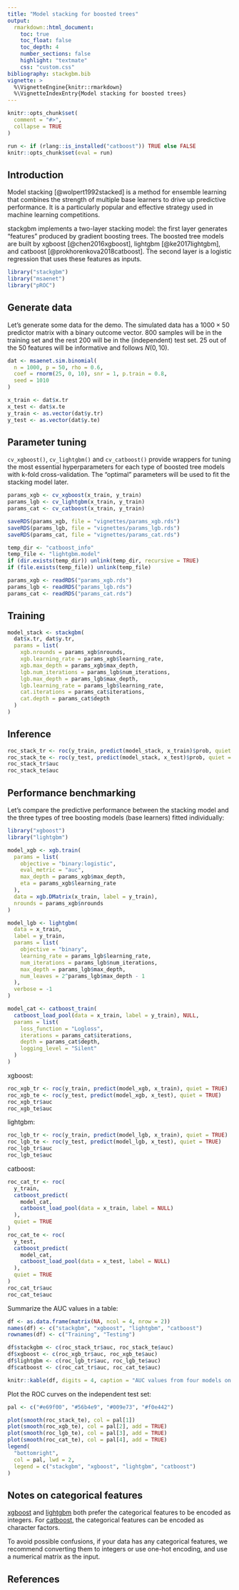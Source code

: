 ```yaml
---
title: "Model stacking for boosted trees"
output:
  rmarkdown::html_document:
    toc: true
    toc_float: false
    toc_depth: 4
    number_sections: false
    highlight: "textmate"
    css: "custom.css"
bibliography: stackgbm.bib
vignette: >
  %\VignetteEngine{knitr::rmarkdown}
  %\VignetteIndexEntry{Model stacking for boosted trees}
---
```


```r
knitr::opts_chunk$set(
  comment = "#>",
  collapse = TRUE
)

run <- if (rlang::is_installed("catboost")) TRUE else FALSE
knitr::opts_chunk$set(eval = run)
```

## Introduction

Model stacking [@wolpert1992stacked] is a method for ensemble learning that
combines the strength of multiple base learners to drive up predictive performance.
It is a particularly popular and effective strategy used in machine learning competitions.

stackgbm implements a two-layer stacking model: the first layer generates
"features" produced by gradient boosting trees. The boosted tree models are built by
xgboost [@chen2016xgboost], lightgbm [@ke2017lightgbm], and catboost [@prokhorenkova2018catboost].
The second layer is a logistic regression that uses these features as inputs.

```r
library("stackgbm")
library("msaenet")
library("pROC")
```

## Generate data

Let's generate some data for the demo. The simulated data has a $1000 \times 50$
predictor matrix with a binary outcome vector. 800 samples will be in the
training set and the rest 200 will be in the (independent) test set.
25 out of the 50 features will be informative and follows $N(0, 10)$.

```r
dat <- msaenet.sim.binomial(
  n = 1000, p = 50, rho = 0.6,
  coef = rnorm(25, 0, 10), snr = 1, p.train = 0.8,
  seed = 1010
)

x_train <- dat$x.tr
x_test <- dat$x.te
y_train <- as.vector(dat$y.tr)
y_test <- as.vector(dat$y.te)
```

## Parameter tuning

`cv_xgboost()`, `cv_lightgbm()` and `cv_catboost()` provide wrappers for
tuning the most essential hyperparameters for each type of boosted tree models
with k-fold cross-validation. The "optimal" parameters will be
used to fit the stacking model later.

```r
params_xgb <- cv_xgboost(x_train, y_train)
params_lgb <- cv_lightgbm(x_train, y_train)
params_cat <- cv_catboost(x_train, y_train)
```

```r
saveRDS(params_xgb, file = "vignettes/params_xgb.rds")
saveRDS(params_lgb, file = "vignettes/params_lgb.rds")
saveRDS(params_cat, file = "vignettes/params_cat.rds")

temp_dir <- "catboost_info"
temp_file <- "lightgbm.model"
if (dir.exists(temp_dir)) unlink(temp_dir, recursive = TRUE)
if (file.exists(temp_file)) unlink(temp_file)
```

```r
params_xgb <- readRDS("params_xgb.rds")
params_lgb <- readRDS("params_lgb.rds")
params_cat <- readRDS("params_cat.rds")
```

## Training

```r
model_stack <- stackgbm(
  dat$x.tr, dat$y.tr,
  params = list(
    xgb.nrounds = params_xgb$nrounds,
    xgb.learning_rate = params_xgb$learning_rate,
    xgb.max_depth = params_xgb$max_depth,
    lgb.num_iterations = params_lgb$num_iterations,
    lgb.max_depth = params_lgb$max_depth,
    lgb.learning_rate = params_lgb$learning_rate,
    cat.iterations = params_cat$iterations,
    cat.depth = params_cat$depth
  )
)
```

## Inference

```r
roc_stack_tr <- roc(y_train, predict(model_stack, x_train)$prob, quiet = TRUE)
roc_stack_te <- roc(y_test, predict(model_stack, x_test)$prob, quiet = TRUE)
roc_stack_tr$auc
roc_stack_te$auc
```

## Performance benchmarking

Let's compare the predictive performance between the stacking model and
the three types of tree boosting models (base learners) fitted individually:

```r
library("xgboost")
library("lightgbm")

model_xgb <- xgb.train(
  params = list(
    objective = "binary:logistic",
    eval_metric = "auc",
    max_depth = params_xgb$max_depth,
    eta = params_xgb$learning_rate
  ),
  data = xgb.DMatrix(x_train, label = y_train),
  nrounds = params_xgb$nrounds
)

model_lgb <- lightgbm(
  data = x_train,
  label = y_train,
  params = list(
    objective = "binary",
    learning_rate = params_lgb$learning_rate,
    num_iterations = params_lgb$num_iterations,
    max_depth = params_lgb$max_depth,
    num_leaves = 2^params_lgb$max_depth - 1
  ),
  verbose = -1
)

model_cat <- catboost_train(
  catboost_load_pool(data = x_train, label = y_train), NULL,
  params = list(
    loss_function = "Logloss",
    iterations = params_cat$iterations,
    depth = params_cat$depth,
    logging_level = "Silent"
  )
)
```

xgboost:

```r
roc_xgb_tr <- roc(y_train, predict(model_xgb, x_train), quiet = TRUE)
roc_xgb_te <- roc(y_test, predict(model_xgb, x_test), quiet = TRUE)
roc_xgb_tr$auc
roc_xgb_te$auc
```

lightgbm:

```r
roc_lgb_tr <- roc(y_train, predict(model_lgb, x_train), quiet = TRUE)
roc_lgb_te <- roc(y_test, predict(model_lgb, x_test), quiet = TRUE)
roc_lgb_tr$auc
roc_lgb_te$auc
```

catboost:

```r
roc_cat_tr <- roc(
  y_train,
  catboost_predict(
    model_cat,
    catboost_load_pool(data = x_train, label = NULL)
  ),
  quiet = TRUE
)
roc_cat_te <- roc(
  y_test,
  catboost_predict(
    model_cat,
    catboost_load_pool(data = x_test, label = NULL)
  ),
  quiet = TRUE
)
roc_cat_tr$auc
roc_cat_te$auc
```

Summarize the AUC values in a table:

```r
df <- as.data.frame(matrix(NA, ncol = 4, nrow = 2))
names(df) <- c("stackgbm", "xgboost", "lightgbm", "catboost")
rownames(df) <- c("Training", "Testing")

df$stackgbm <- c(roc_stack_tr$auc, roc_stack_te$auc)
df$xgboost <- c(roc_xgb_tr$auc, roc_xgb_te$auc)
df$lightgbm <- c(roc_lgb_tr$auc, roc_lgb_te$auc)
df$catboost <- c(roc_cat_tr$auc, roc_cat_te$auc)

knitr::kable(df, digits = 4, caption = "AUC values from four models on training and testing set")
```

Plot the ROC curves on the independent test set:

```r
pal <- c("#e69f00", "#56b4e9", "#009e73", "#f0e442")

plot(smooth(roc_stack_te), col = pal[1])
plot(smooth(roc_xgb_te), col = pal[2], add = TRUE)
plot(smooth(roc_lgb_te), col = pal[3], add = TRUE)
plot(smooth(roc_cat_te), col = pal[4], add = TRUE)
legend(
  "bottomright",
  col = pal, lwd = 2,
  legend = c("stackgbm", "xgboost", "lightgbm", "catboost")
)
```

## Notes on categorical features

[xgboost](https://cran.r-project.org/package=xgboost/vignettes/discoverYourData.html#conversion-from-categorical-to-numeric-variables) and [lightgbm](https://lightgbm.readthedocs.io/en/latest/Advanced-Topics.html#categorical-feature-support)
both prefer the categorical features to be encoded as integers.
For [catboost](https://catboost.ai/en/docs/concepts/algorithm-main-stages_cat-to-numberic),
the categorical features can be encoded as character factors.

To avoid possible confusions, if your data has any categorical features,
we recommend converting them to integers or use one-hot encoding, and
use a numerical matrix as the input.

## References
